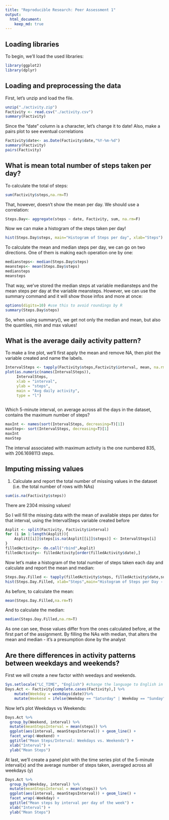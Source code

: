 ```yaml
---
title: "Reproducible Research: Peer Assessment 1"
output: 
  html_document:
    keep_md: true
---
```

## Loading libraries
To begin, we'll load the used libraries:
````r
library(ggplot2)
library(dplyr)
````

## Loading and preprocessing the data
First, let's unzip and load the file.
````r
unzip("./activity.zip")
Factivity <- read.csv("./activity.csv")
summary(Factivity)

````
Since the "date" column is a character, let's change it to date! Also, make a pairs plot to see eventual correlations
````r
Factivity$date<- as.Date(Factivity$date,"%Y-%m-%d")
summary(Factivity)
pairs(Factivity)
````

## What is mean total number of steps taken per day?
To calculate the total of steps:
````r
sum(Factivity$steps,na.rm=T)
````
That, however, doesn't show the mean per day. We should use a correlation:
````r
Steps.Day<- aggregate(steps ~ date, Factivity, sum, na.rm=F)
````
Now we can make a histogram of the steps taken per day!
````r
hist(Steps.Day$steps, main="Histogram of Steps per day", xlab="Steps")
````
To calculate the mean and median steps per day, we can go on two directions. One of them is making each operation one by one:
````r
mediansteps<- median(Steps.Day$steps)
meansteps<- mean(Steps.Day$steps)
mediansteps
meansteps
````
That way, we've stored the median steps at variable mediansteps and the mean steps per day at the variable meansteps. However, we can use the summary command and it will show those infos and more at once:
````r
options(digits=10) #use this to avoid roundings by R
summary(Steps.Day$steps)
````
So, when using summary(), we get not only the median and mean, but also the quantiles, min and max values!

## What is the average daily activity pattern?

To make a line plot, we'll first apply the mean and remove NA, then plot the variable created and name the labels. 
````r
IntervalSteps <- tapply(Factivity$steps,Factivity$interval, mean, na.rm=T)
plot(as.numeric(names(IntervalSteps)),
     IntervalSteps,
     xlab = "interval",
     ylab = "steps",
     main = "Avg daily activity",
     type = "l")
                  
````
Which 5-minute interval, on average across all the days in the dataset, contains the maximum number of steps?
````r
maxInt <- names(sort(IntervalSteps, decreasing=T)[1])
maxStep<- sort(IntervalSteps, decreasing=T)[1]
maxInt
maxStep
````
The interval associated with maximum activity is the one numbered 835, with 206.1698113 steps.

## Imputing missing values
1. Calculate and report the total number of missing values in the dataset (i.e. the total number of rows with NAs)
````r
sum(is.na(Factivity$steps))
````
There are 2304 missing values!

So I will fill the missing data with the mean of available steps per dates for that interval, using the IntervalSteps variable created before
```r
Asplit <- split(Factivity, Factivity$interval)
for (i in 1:length(Asplit)){
    Asplit[[i]]$steps[is.na(Asplit[[i]]$steps)] <- IntervalSteps[i]
}
filledActivity<- do.call("rbind",Asplit)
filledActivity<- filledActivity[order(filledActivity$date),]
````
Now let's make a histogram of the total number of steps taken  each day and calculate and report the mean and median:
````r
Steps.Day.Filled <- tapply(filledActivity$steps, filledActivity$date,sum)
hist(Steps.Day.Filled, xlab="Steps",main="Histogram of Steps per Day - filled data")
````
As before, to calculate the mean:
````r
mean(Steps.Day.Filled,na.rm=T)
````

And to calculate the median:
````r
median(Steps.Day.Filled,na.rm=T)
````
As one can see, those values differ from the ones calculated before, at the first part of the assignment. By filling the NAs with median, that alters the mean and median - it's a presumption done by the analyst

## Are there differences in activity patterns between weekdays and weekends?
First we will create a new factor withh weedays and weekends.
````r
Sys.setlocale("LC_TIME", "English") #change the language to English in for the function to work properly, otherwise it won't filter correctly
Days.Act <- Factivity[complete.cases(Factivity),] %>% 
    mutate(Weekday = weekdays(date))%>%
    mutate(Weekend = ifelse(Weekday == "Saturday" | Weekday == "Sunday", "Weekend","Weekday"))
````
Now let's plot Weekdays vs Weekends:
````r
Days.Act %>%
  group_by(Weekend, interval) %>% 
  mutate(meanStepsInterval = mean(steps)) %>%
  ggplot(aes(interval, meanStepsInterval)) + geom_line() +
  facet_wrap(~Weekend) +
  ggtitle("Mean Steps/Interval: Weekdays vs. Weekends") +
  xlab("Interval") +
  ylab("Mean Steps")
````
At last, we'll create a panel plot with the time series plot of the 5-minute interval(x) and the average number of steps taken, averaged across all weekdays (y)
````r
Days.Act %>%
  group_by(Weekday, interval) %>%
  mutate(meanStepsInterval = mean(steps)) %>%
  ggplot(aes(interval, meanStepsInterval)) + geom_line() +
  facet_wrap(~Weekday) +
  ggtitle("Mean steps by interval per day of the week") +
  xlab("Interval") +
  ylab("Mean Steps")
````
